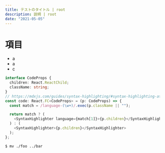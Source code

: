 ```yaml
---
title: テストのタイトル | root
description: 説明 | root
date: "2021-05-05"
---
```


# 項目

- a
- a
- c

```ts
interface CodeProps {
  children: React.ReactChild;
  className: string;
}
// https://mdxjs.com/guides/syntax-highlighting/#syntax-highlighting-at-run-time
const code: React.FC<CodeProps> = (p: CodeProps) => {
  const match = /language-(\w+)/.exec(p.className || "");

  return match ? (
    <SyntaxHighlighter language={match[1]}>{p.children}</SyntaxHighlighter>
  ) : (
    <SyntaxHighlighter>{p.children}</SyntaxHighlighter>
  );
};
```

```console
$ mv ./foo ../bar
```
